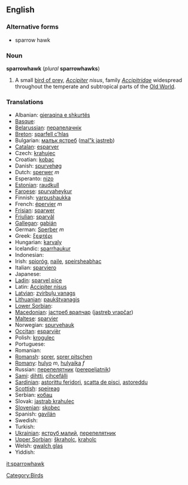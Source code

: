 {{wikipedia}}
==English==

===Alternative forms===
* sparrow hawk

===Noun===
'''sparrowhawk''' (''plural'' '''sparrowhawks''')

# {{zoology}} A small [[bird of prey]], ''[[Accipiter]] nisus'', family ''[[Accipitridae]]'' widespread throughout the temperate and subtropical parts of the [[Old World]].

[[Category:Birds]]

===Translations===

*Albanian: [[gjeraqina e shkurtës]]
*[[Basque]]: 
*[[Belarussian]]: [[перапелачнік]]
*[[Breton]]: [[sparfell c’hlas]]
*Bulgarian: [[малък ястреб]] ([[mal"k jastreb]])
*[[Catalan]]: [[esparver]]
*Czech: [[krahujec]]
*Croatian: [[kobac]]
*Danish: [[spurvehøg]]
*Dutch: [[sperwer]] ''m''
*Esperanto: [[nizo]]
*[[Estonian]]: [[raudkull]]
*[[Faroese]]: [[spurvaheykur]]
*Finnish: [[varpushaukka]] '' ''
*French: [[épervier]] ''m''
*[[Frisian]]: [[sparwer]]
*[[Friulian]]: [[sparvâl]]
*[[Gallegan]]: [[gabián]]
*German: [[Sperber]] ''m''
*Greek: [[ξεφτέρι]] '' ''
*Hungarian: [[karvaly]]
*Icelandic: [[sparrhaukur]]
*Indonesian: [[]]
*Irish: [[spioróg]], [[naile]], [[speirsheabhac]]
*Italian: [[sparviero]] '' ''
*Japanese: [[]]
*[[Ladin]]: [[sparvel pice]]
*Latin: [[Accipiter nisus]] '' ''
*[[Latvian]]: [[zvirbuļu vanags]]
*[[Lithuanian]]: [[paukštvanagis]]
*[[Lower Sorbian]]: 
*[[Macedonian]]: [[jастреб врапчар]] ([[jastreb vrapčar]])
*[[Maltese]]: [[sparvier]]
*Norwegian: [[spurvehauk]]
*[[Occitan]]: [[esparvièr]]
*Polish: [[krogulec]] '' ''
*Portuguese: 
*Romanian: 
*[[Romansh]]: [[sprer]], [[sprer pitschen]]
*[[Romany]]: [[hulyo]] ''m'', [[hulyaika]] ''f''
*Russian: [[перепелятник]] ([[perepeljatnik]]) '' ''
*[[Sami]]: [[dihtti]], [[cihcefálli]]
*[[Sardinian]]: [[astorittu feridori]], [[scatta de pisci]], [[astoreddu]]
*[[Scottish]]: [[speireag]]
*Serbian: [[кобац]]
*Slovak: [[jastrab krahulec]]
*[[Slovenian]]: [[skobec]]
*Spanish: [[gavilán]] '' ''
*Swedish: 
*Turkish: 
*[[Ukrainian]]: [[яструб малий]], [[перепелятник]]
*[[Upper Sorbian]]: [[škraholc]], [[kraholc]]
*Welsh: [[gwalch glas]]
*Yiddish:
[[it:sparrowhawk]]